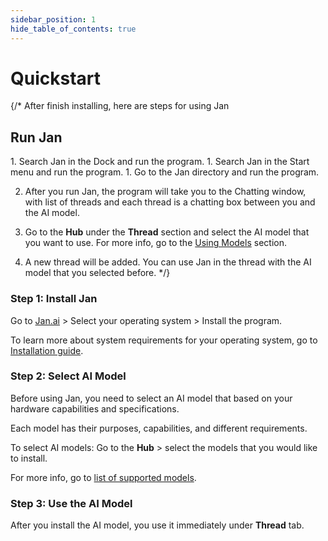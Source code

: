 ```yaml
---
sidebar_position: 1
hide_table_of_contents: true
---
```



# Quickstart

{/* After finish installing, here are steps for using Jan

## Run Jan

<Tabs>
    <TabItem value="mac" label="MacOS" default>
        1. Search Jan in the Dock and run the program.
    </TabItem>
    <TabItem value="windows" label="Windows" default>
        1. Search Jan in the Start menu and run the program.
    </TabItem>
    <TabItem value="linux" label="Linux" default>
        1. Go to the Jan directory and run the program.
    </TabItem>
</Tabs>

2. After you run Jan, the program will take you to the Chatting window, with list of threads and each thread is a chatting box between you and the AI model.

3. Go to the **Hub** under the **Thread** section and select the AI model that you want to use. For more info, go to the [Using Models](category/using-models) section.

4. A new thread will be added. You can use Jan in the thread with the AI model that you selected before. */}

### Step 1: Install Jan

Go to [Jan.ai](https://jan.ai/) > Select your operating system > Install the program.

To learn more about system requirements for your operating system, go to [Installation guide](/docs/install).

### Step 2: Select AI Model

Before using Jan, you need to select an AI model that based on your hardware capabilities and specifications.

Each model has their purposes, capabilities, and different requirements.

To select AI models: Go to the **Hub** > select the models that you would like to install.

For more info, go to [list of supported models](/docs/models-list/). 

### Step 3: Use the AI Model

After you install the AI model, you use it immediately under **Thread** tab.
